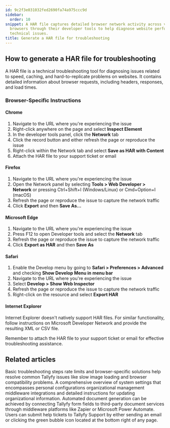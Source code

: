 ```yaml
---
id: 9c2f3e031032fed2690fa74a975ccc9d
sidebar:
  order: 10
snippet: A HAR file captures detailed browser network activity across various web
  browsers through their developer tools to help diagnose website performance and
  technical issues.
title: Generate a HAR file for troubleshooting
---
```


## How to generate a HAR file for troubleshooting

A HAR file is a technical troubleshooting tool for diagnosing issues related to speed, caching, and hard-to-replicate problems on websites. It contains detailed information about browser requests, including headers, responses, and load times.

### Browser-Specific Instructions

#### Chrome

1. Navigate to the URL where you're experiencing the issue
2. Right-click anywhere on the page and select **Inspect Element**
3. In the developer tools panel, click the **Network** tab
4. Click the record button and either refresh the page or reproduce the issue
5. Right-click within the Network tab and select **Save as HAR with Content**
6. Attach the HAR file to your support ticket or email

#### Firefox

1. Navigate to the URL where you're experiencing the issue
2. Open the Network panel by selecting **Tools > Web Developer > Network** or pressing Ctrl+Shift+I (Windows/Linux) or Cmd+Option+I (macOS)
3. Refresh the page or reproduce the issue to capture the network traffic
4. Click **Export** and then **Save As...**

#### Microsoft Edge

1. Navigate to the URL where you're experiencing the issue
2. Press F12 to open Developer tools and select the **Network** tab
3. Refresh the page or reproduce the issue to capture the network traffic
4. Click **Export as HAR** and then **Save As**

#### Safari

1. Enable the Develop menu by going to **Safari > Preferences > Advanced** and checking **Show Develop Menu in menu bar**
2. Navigate to the URL where you're experiencing the issue
3. Select **Develop > Show Web Inspector**
4. Refresh the page or reproduce the issue to capture the network traffic
5. Right-click on the resource and select **Export HAR**

#### Internet Explorer

Internet Explorer doesn't natively support HAR files. For similar functionality, follow instructions on Microsoft Developer Network and provide the resulting XML or CSV file.

Remember to attach the HAR file to your support ticket or email for effective troubleshooting assistance.


## Related articles
<CardGrid>
<LinkTitleCard header="<b>Miscellaneous > Troubleshooting</b>" href="/products/pro/miscellaneous/troubleshooting/" > Basic troubleshooting steps rate limits and browser-specific solutions help resolve common Tallyfy issues like slow image loading and browser compatibility problems. </LinkTitleCard>
<LinkTitleCard header="<b>Settings > Organization settings</b>" href="/products/pro/settings/org-settings/" > A comprehensive overview of system settings that encompasses personal configurations organizational management middleware integrations and detailed instructions for updating organizational information. </LinkTitleCard>
<LinkTitleCard header="<b>Documents > Send data to document creation systems</b>" href="/products/pro/documenting/documents/how-to-generate-documents-from-form-fields/" > Automated document generation can be achieved by connecting Tallyfy form fields to third-party document services through middleware platforms like Zapier or Microsoft Power Automate. </LinkTitleCard>
<LinkTitleCard header="<b>Support > Submit a Help Ticket</b>" href="/products/pro/miscellaneous/support/how-do-i-submit-a-help-ticket-to-tallyfy/" > Users can submit help tickets to Tallyfy Support by either sending an email or clicking the green bubble icon located at the bottom right of any page. </LinkTitleCard>
</CardGrid>